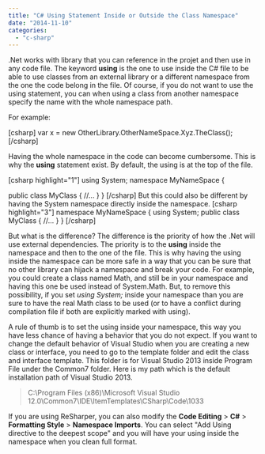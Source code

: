 ```yaml
---
title: "C# Using Statement Inside or Outside the Class Namespace"
date: "2014-11-10"
categories: 
  - "c-sharp"
---
```


.Net works with library that you can reference in the projet and then use in any code file. The keyword **using** is the one to use inside the C# file to be able to use classes from an external library or a different namespace from the one the code belong in the file. Of course, if you do not want to use the using statement, you can when using a class from another namespace specify the name with the whole namespace path.

For example:

\[csharp\] var x = new OtherLibrary.OtherNameSpace.Xyz.TheClass(); \[/csharp\]

Having the whole namespace in the code can become cumbersome. This is why the **using** statement exist. By default, the using is at the top of the file.

\[csharp highlight="1"\] using System; namespace MyNameSpace {

public class MyClass { //... } } \[/csharp\] But this could also be different by having the System namespace directly inside the namespace. \[csharp highlight="3"\] namespace MyNameSpace { using System; public class MyClass { //... } } \[/csharp\]

But what is the difference? The difference is the priority of how the .Net will use external dependencies. The priority is to the **using** inside the namespace and then to the one of the file. This is why having the using inside the namespace can be more safe in a way that you can be sure that no other library can hijack a namespace and break your code. For example, you could create a class named Math, and still be in your namespace and having this one be used instead of System.Math. But, to remove this possibility, if you set _using System;_ inside your namespace than you are sure to have the real Math class to be used (or to have a conflict during compilation file if both are explicitly marked with using).

A rule of thumb is to set the using inside your namespace, this way you have less chance of having a behavior that you do not expect. If you want to change the default behavior of Visual Studio when you are creating a new class or interface, you need to go to the template folder and edit the class and interface template. This folder is for Visual Studio 2013 inside Program File under the Common7 folder. Here is my path which is the default installation path of Visual Studio 2013.

> C:\\Program Files (x86)\\Microsoft Visual Studio 12.0\\Common7\\IDE\\ItemTemplates\\CSharp\\Code\\1033

If you are using ReSharper, you can also modify the **Code Editing** > **C#** \> **Formatting Style** > **Namespace Imports**. You can select "Add Using directive to the deepest scope" and you will have your using inside the namespace when you clean full format.
